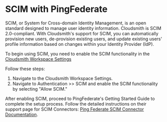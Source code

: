 
# SCIM with PingFederate

SCIM, or System for Cross-domain Identity Management, is an open standard designed to manage user identity information. Cloudsmith is SCIM 2.0-compliant. With Cloudsmith's support for SCIM, you can automatically provision new users, de-provision existing users, and update existing users' profile information based on changes within your Identity Provider (IdP).

To begin using SCIM, you need to enable the SCIM functionality in the [Cloudsmith Workspace Settings](https://help.cloudsmith.io/docs/organisations#scim)

Follow these steps:

1. Navigate to the Cloudsmith Workspace Settings.
2. Navigate to Authentication >> SCIM and enable the SCIM functionality by selecting "Allow SCIM."

<BlockImage src={img_scim_steps} alt=""></BlockImage>

After enabling SCIM, proceed to PingFederate's Getting Started Guide to complete the setup process. Follow the detailed instructions on their support page for SCIM Connectors: [Ping Federate SCIM Connector Documentation](https://docs.pingidentity.com/r/en-us/pingfederate-scim-connector/pingfederate_scim_connector).
